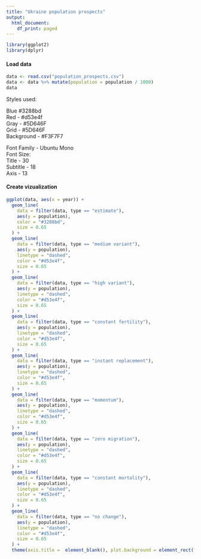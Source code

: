```yaml
---
title: "Ukraine population prospects"
output:
  html_document:
    df_print: paged
---
```

```r
library(ggplot2)
library(dplyr)
```


#### Load data
```r
data <- read.csv("population_prospects.csv")
data <- data %>% mutate(population = population / 1000)
data
```
Styles used:  

Blue  #3288bd  
Red - #d53e4f  
Gray - #5D646F  
Grid - #5D646F  
Background - #F3F7F7  

Font Family - Ubuntu Mono  
Font Size:  
Title - 30  
Subtitle - 18  
Axis - 13  
  
#### Create vizualization
```r
ggplot(data, aes(x = year)) +
  geom_line(
    data = filter(data, type == "estimate"),
    aes(y = population),
    color = "#3288bd",
    size = 0.65
  ) +
  geom_line(
    data = filter(data, type == "medium variant"),
    aes(y = population),
    linetype = "dashed",
    color = "#d53e4f",
    size = 0.65
  ) +
  geom_line(
    data = filter(data, type == "high variant"),
    aes(y = population),
    linetype = "dashed",
    color = "#d53e4f",
    size = 0.65
  ) +
  geom_line(
    data = filter(data, type == "constant fertility"),
    aes(y = population),
    linetype = "dashed",
    color = "#d53e4f",
    size = 0.65
  ) + 
  geom_line(
    data = filter(data, type == "instant replacement"),
    aes(y = population),
    linetype = "dashed",
    color = "#d53e4f",
    size = 0.65
  ) + 
  geom_line(
    data = filter(data, type == "momentum"),
    aes(y = population),
    linetype = "dashed",
    color = "#d53e4f",
    size = 0.65
  ) + 
  geom_line(
    data = filter(data, type == "zero migration"),
    aes(y = population),
    linetype = "dashed",
    color = "#d53e4f",
    size = 0.65
  ) + 
  geom_line(
    data = filter(data, type == "constant mortality"),
    aes(y = population),
    linetype = "dashed",
    color = "#d53e4f",
    size = 0.65
  ) + 
  geom_line(
    data = filter(data, type == "no change"),
    aes(y = population),
    linetype = "dashed",
    color = "#d53e4f",
    size = 0.65
  ) +
  theme(axis.title =  element_blank(), plot.background = element_rect(fill = "#F3F7F7"), panel.background = element_rect(fill = "#F3F7F7"))
```

